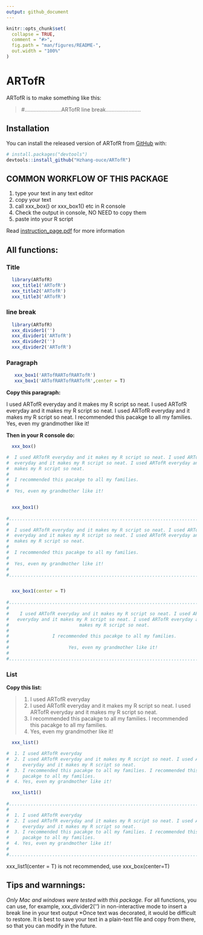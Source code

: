 ```yaml
---
output: github_document
---
```


<!-- README.md is generated from README.Rmd. Please edit that file -->

```r
knitr::opts_chunk$set(
  collapse = TRUE,
  comment = "#>",
  fig.path = "man/figures/README-",
  out.width = "100%"
)
```

# ARTofR

<!-- badges: start -->
<!-- badges: end -->

ARTofR is to make something like this:

>  #........................ARTofR line break.......................


## Installation

You can install the released version of ARTofR from [GitHub](https://github.com/) with:

``` r
# install.packages("devtools")
devtools::install_github("Hzhang-ouce/ARTofR")
```
## COMMON WORKFLOW OF THIS PACKAGE

1. type your text in any text editor
2. copy your text
3. call xxx_box() or xxx_box1() etc in R console
4. Check the output in console, NO NEED to copy them
5. paste into your R script

Read [instruction_page.pdf](https://github.com/Hzhang-ouce/ARTofR/blob/master/instruction_page.pdf) for more information

## All functions:

### Title

```r
  library(ARTofR)
  xxx_title1('ARTofR')
  xxx_title2('ARTofR')
  xxx_title3('ARTofR')
```

### line break

```r
  library(ARTofR)
  xxx_divider1('')
  xxx_divider1('ARTofR')
  xxx_divider2('')
  xxx_divider2('ARTofR')
```

### Paragraph

```r

   xxx_box1('ARTofRARTofRARTofR')
   xxx_box1('ARTofRARTofRARTofR',center = T)

```

**Copy this paragraph:**

I used ARTofR everyday and it makes my R script so neat. I used ARTofR everyday and it makes my R script so neat. I used ARTofR everyday and it makes my R script so neat.
I recommended this pacakge to all my families.
Yes, even my grandmother like it!

**Then in your R console do:**

```r

  xxx_box()

#  I used ARTofR everyday and it makes my R script so neat. I used ARTofR       
#  everyday and it makes my R script so neat. I used ARTofR everyday and it     
#  makes my R script so neat.                                                   
#                                                                               
#  I recommended this pacakge to all my families.                               
#                                                                               
#  Yes, even my grandmother like it!                                        


  xxx_box1()
  
#...............................................................................
#                                                                              .
#  I used ARTofR everyday and it makes my R script so neat. I used ARTofR      .
#  everyday and it makes my R script so neat. I used ARTofR everyday and it    .
#  makes my R script so neat.                                                  .
#                                                                              .
#  I recommended this pacakge to all my families.                              .
#                                                                              .
#  Yes, even my grandmother like it!                                           .
#                                                                              .
#...............................................................................


  xxx_box1(center = T)
  
#...............................................................................
#                                                                              .
#    I used ARTofR everyday and it makes my R script so neat. I used ARTofR    .
#   everyday and it makes my R script so neat. I used ARTofR everyday and it   .
#                          makes my R script so neat.                          .
#                                                                              .
#                I recommended this pacakge to all my families.                .
#                                                                              .
#                      Yes, even my grandmother like it!                       .
#                                                                              .
#...............................................................................


```

### List

**Copy this list:**

> 
1. I used ARTofR everyday
2. I used ARTofR everyday and it makes my R script so neat. I used ARTofR everyday and it makes my R script so neat.
3. I recommended this pacakge to all my families. I recommended this pacakge to all my families.
4. Yes, even my grandmother like it!

```r
  xxx_list()

#  1. I used ARTofR everyday                                                
#  2. I used ARTofR everyday and it makes my R script so neat. I used ARTofR
#     everyday and it makes my R script so neat.                            
#  3. I recommended this pacakge to all my families. I recommended this     
#     pacakge to all my families.                                           
#  4. Yes, even my grandmother like it!                                     

  xxx_list1()
  
#...............................................................................
#                                                                              .
#  1. I used ARTofR everyday                                                   .
#  2. I used ARTofR everyday and it makes my R script so neat. I used ARTofR   .
#     everyday and it makes my R script so neat.                               .
#  3. I recommended this pacakge to all my families. I recommended this        .
#     pacakge to all my families.                                              .
#  4. Yes, even my grandmother like it!                                        .
#                                                                              .
#...............................................................................

```

  xxx_list1(center = T) is not recommended, use xxx_box(center=T)
  
## Tips and warnnings:

*Only Mac and windows were tested with this package. 
*For all functions, you can use, for example, xxx_divider2('') in non-interactive mode to insert a break line in your text output
*Once text was decorated, it would be difficult to restore. It is best to save your text in a plain-text file and copy from there, so that you can modify in the future. 

